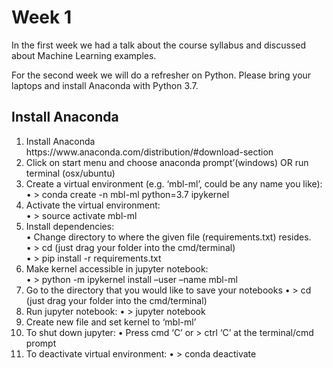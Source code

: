 # Week 1

In the first week we had a talk about the course syllabus and discussed about Machine Learning examples.

For the second week we will do a refresher on Python. Please bring your laptops and install Anaconda with Python 3.7.

## Install Anaconda

1. Install Anaconda   
  https://www.anaconda.com/distribution/#download-section
2. Click on start menu and choose anaconda prompt’(windows) OR run terminal (osx/ubuntu)
3. Create a virtual environment (e.g. ‘mbl-ml’, could be any name you like):  
• > conda create -n mbl-ml python=3.7 ipykernel
4. Activate the virtual environment:  
• > source activate mbl-ml
5. Install dependencies:  
• Change directory to where the given file (requirements.txt) resides.  
• > cd (just drag your folder into the cmd/terminal)  
• > pip install -r requirements.txt  
6. Make kernel accessible in jupyter notebook:  
• > python -m ipykernel install --user --name mbl-ml  
7. Go to the directory that you would like to save your notebooks
• > cd (just drag your folder into the cmd/terminal)
8. Run jupyter notebook:
• > jupyter notebook
9. Create new file and set kernel to ‘mbl-ml’
10. To shut down jupyter:
• Press cmd ‘C’ or > ctrl ‘C’ at the terminal/cmd prompt
11. To deactivate virtual environment:
• > conda deactivate
